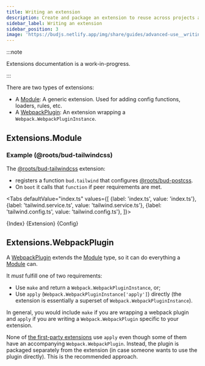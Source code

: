 ```yaml
---
title: Writing an extension
description: Create and package an extension to reuse across projects and share with other users
sidebar_label: Writing an extension
sidebar_position: 3
image: 'https://budjs.netlify.app/img/share/guides/advanced-use__writing-an-extension.png'
---
```





:::note

Extensions documentation is a work-in-progress.

:::

There are two types of extensions:

- A [Module](#extensions.module): A generic extension. Used for adding config functions, loaders, rules, etc.
- A [WebpackPlugin](#extensions.webpackplugin): An extension wrapping a `Webpack.WebpackPluginInstance`.

## Extensions.Module

### Example (@roots/bud-tailwindcss)

The [@roots/bud-tailwindcss](/extensions/bud-tailwindcss) extension:

- registers a function `bud.tailwind` that configures [@roots/bud-postcss](/extensions/bud-postcss).
- On `boot` it calls that `function` if peer requirements are met.

<Tabs
  defaultValue="index.ts"
  values={[
    {label: 'index.ts', value: 'index.ts'},
    {label: 'tailwind.service.ts', value: 'tailwind.service.ts'},
    {label: 'tailwind.config.ts', value: 'tailwind.config.ts'},
  ]}>

<TabItem value="index.ts">
  <CodeBlock className="language-ts" title="index.js">
    {Index}
  </CodeBlock>
</TabItem>

<TabItem value="tailwind.service.ts">
  <CodeBlock className="language-ts" title="tailwind.service.ts">
    {Extension}
  </CodeBlock>
</TabItem>

<TabItem value="tailwind.config.ts">
  <CodeBlock className="language-ts" title="tailwind.config.ts">
    {Config}
  </CodeBlock>
</TabItem>

</Tabs>

## Extensions.WebpackPlugin

A [WebpackPlugin](#extensions.webpackplugin) extends the [Module](#extensions.module) type, so it can do everything a [Module](#extensions.module) can.

It _must_ fulfill one of two requirements:

- Use `make` and return a `Webpack.WebpackPluginInstance`, or;
- Use `apply` (`Webpack.WebpackPluginInstance['apply']`) directly (the extension is essentially a superset of `Webpack.WebpackPluginInstance`).

In general, you would include `make` if you are wrapping a webpack plugin and `apply` if you are writing a `Webpack.WebpackPlugin` specific to your extension.

None of [the first-party extensions](/extensions) use `apply` even though some of them have an accompanying `Webpack.WebpackPlugin`.
Instead, the plugin is packaged separately from the extension (in case someone wants to use the plugin directly). This is the recommended approach.

